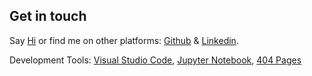 ## Get in touch

Say [Hi](larryleang@gmail.com) or find me on other platforms: [Github](https://github.com/larrylx) & [Linkedin](https://www.linkedin.com/in/larryql/).

Development Tools:
[Visual Studio Code](https://vsc.larrylx.com),
[Jupyter Notebook](https://n.larrylx.com),
[404 Pages](/404)